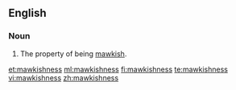 ==English==

===Noun===
{{en-noun|~|es}}

# The property of being [[mawkish]].

[[et:mawkishness]]
[[ml:mawkishness]]
[[fi:mawkishness]]
[[te:mawkishness]]
[[vi:mawkishness]]
[[zh:mawkishness]]